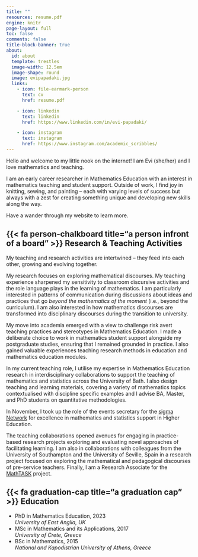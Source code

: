 ```yaml
---
title: ""
resources: resume.pdf
engine: knitr
page-layout: full
toc: false
comments: false
title-block-banner: true
about:
  id: about
  template: trestles
  image-width: 12.5em
  image-shape: round
  image: evipapadaki.jpg
  links:
    - icon: file-earmark-person
      text: cv
      href: resume.pdf

    - icon: linkedin
      text: linkedin
      href: https://www.linkedin.com/in/evi-papadaki/

    - icon: instagram
      text: instagram
      href: https://www.instagram.com/academic_scribbles/
---
```


::: {#about}
Hello and welcome to my little nook on the internet! I am Evi (she/her) and I love mathematics and teaching.

I am an early career researcher in Mathematics Education with an interest in mathematics teaching and student support. Outside of work, I find joy in knitting, sewing, and painting – each with varying levels of success but always with a zest for creating something unique and developing new skills along the way.

Have a wander through my website to learn more.
:::

## {{< fa person-chalkboard title="a person infront of a board" >}} Research & Teaching Activities

My teaching and research activities are intertwined – they feed into each other, growing and evolving together.

My research focuses on exploring mathematical discourses. My teaching experience sharpened my sensitivity to classroom discursive activities and the role language plays in the learning of mathematics. I am particularly interested in patterns of communication during discussions about ideas and practices that go *beyond the mathematics of the moment* (i.e., beyond the curriculum). I am also interested in how mathematics discourses are transformed into disciplinary discourses during the transition to university.

My move into academia emerged with a view to challenge risk avert teaching practices and stereotypes in Mathematics Education. I made a deliberate choice to work in mathematics student support alongside my postgraduate studies, ensuring that I remained grounded in practice. I also gained valuable experiences teaching research methods in education and mathematics education modules.

In my current teaching role, I utilise my expertise in Mathematics Education research in interdisciplinary collaborations to support the teaching of mathematics and statistics across the University of Bath. I also design teaching and learning materials, covering a variety of mathematics topics contextualised with discipline specific examples and I advise BA, Master, and PhD students on quantitative methodologies.

In November, I took up the role of the events secretary for the [sigma Network](https://www.sigma-network.ac.uk/) for excellence in mathematics and statistics support in Higher Education.

The teaching collaborations opened avenues for engaging in practice-based research projects exploring and evaluating novel approaches of facilitating learning. I am also in collaborations with colleagues from the University of Southampton and the University of Seville, Spain in a research project focused on exploring the mathematical and pedagogical discourses of pre-service teachers. Finally, I am a Research Associate for the [MathTASK](https://www.uea.ac.uk/groups-and-centres/a-z/mathtask) project.

<!-- Visit the [projects](projects.qmd) tab for more information. -->

## {{< fa graduation-cap title="a graduation cap" >}} Education

-   PhD in Mathematics Education, 2023\
    *University of East Anglia, UK*
-   MSc in Mathematics and its Applications, 2017\
    *University of Crete, Greece*
-   BSc in Mathematics, 2015\
    *National and Kapodistrian University of Athens, Greece*
